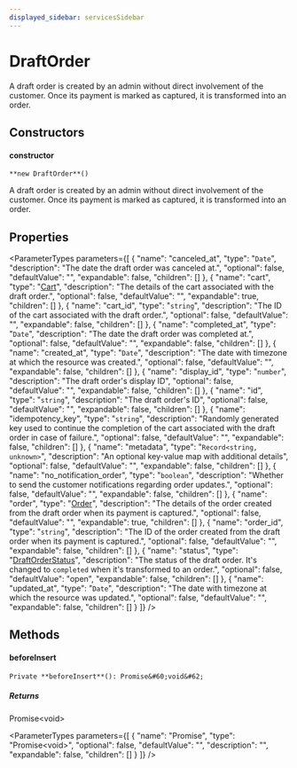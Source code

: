 ```yaml
---
displayed_sidebar: servicesSidebar
---
```



# DraftOrder

A draft order is created by an admin without direct involvement of the customer. Once its payment is marked as captured, it is transformed into an order.

## Constructors

#### constructor

`**new DraftOrder**()`

A draft order is created by an admin without direct involvement of the customer. Once its payment is marked as captured, it is transformed into an order.

## Properties

<ParameterTypes parameters={[
  {
    "name": "canceled_at",
    "type": "`Date`",
    "description": "The date the draft order was canceled at.",
    "optional": false,
    "defaultValue": "",
    "expandable": false,
    "children": []
  },
  {
    "name": "cart",
    "type": "[Cart](Cart.mdx)",
    "description": "The details of the cart associated with the draft order.",
    "optional": false,
    "defaultValue": "",
    "expandable": true,
    "children": []
  },
  {
    "name": "cart_id",
    "type": "`string`",
    "description": "The ID of the cart associated with the draft order.",
    "optional": false,
    "defaultValue": "",
    "expandable": false,
    "children": []
  },
  {
    "name": "completed_at",
    "type": "`Date`",
    "description": "The date the draft order was completed at.",
    "optional": false,
    "defaultValue": "",
    "expandable": false,
    "children": []
  },
  {
    "name": "created_at",
    "type": "`Date`",
    "description": "The date with timezone at which the resource was created.",
    "optional": false,
    "defaultValue": "",
    "expandable": false,
    "children": []
  },
  {
    "name": "display_id",
    "type": "`number`",
    "description": "The draft order's display ID",
    "optional": false,
    "defaultValue": "",
    "expandable": false,
    "children": []
  },
  {
    "name": "id",
    "type": "`string`",
    "description": "The draft order's ID",
    "optional": false,
    "defaultValue": "",
    "expandable": false,
    "children": []
  },
  {
    "name": "idempotency_key",
    "type": "`string`",
    "description": "Randomly generated key used to continue the completion of the cart associated with the draft order in case of failure.",
    "optional": false,
    "defaultValue": "",
    "expandable": false,
    "children": []
  },
  {
    "name": "metadata",
    "type": "`Record<string, unknown>`",
    "description": "An optional key-value map with additional details",
    "optional": false,
    "defaultValue": "",
    "expandable": false,
    "children": []
  },
  {
    "name": "no_notification_order",
    "type": "`boolean`",
    "description": "Whether to send the customer notifications regarding order updates.",
    "optional": false,
    "defaultValue": "",
    "expandable": false,
    "children": []
  },
  {
    "name": "order",
    "type": "[Order](Order.mdx)",
    "description": "The details of the order created from the draft order when its payment is captured.",
    "optional": false,
    "defaultValue": "",
    "expandable": true,
    "children": []
  },
  {
    "name": "order_id",
    "type": "`string`",
    "description": "The ID of the order created from the draft order when its payment is captured.",
    "optional": false,
    "defaultValue": "",
    "expandable": false,
    "children": []
  },
  {
    "name": "status",
    "type": "[DraftOrderStatus](../enums/DraftOrderStatus.mdx)",
    "description": "The status of the draft order. It's changed to `completed` when it's transformed to an order.",
    "optional": false,
    "defaultValue": "open",
    "expandable": false,
    "children": []
  },
  {
    "name": "updated_at",
    "type": "`Date`",
    "description": "The date with timezone at which the resource was updated.",
    "optional": false,
    "defaultValue": "",
    "expandable": false,
    "children": []
  }
]} />

## Methods

#### beforeInsert

`Private **beforeInsert**(): Promise&#60;void&#62;`

##### Returns

Promise&#60;void&#62;

<ParameterTypes parameters={[
  {
    "name": "Promise",
    "type": "Promise&#60;void&#62;",
    "optional": false,
    "defaultValue": "",
    "description": "",
    "expandable": false,
    "children": []
  }
]} />
